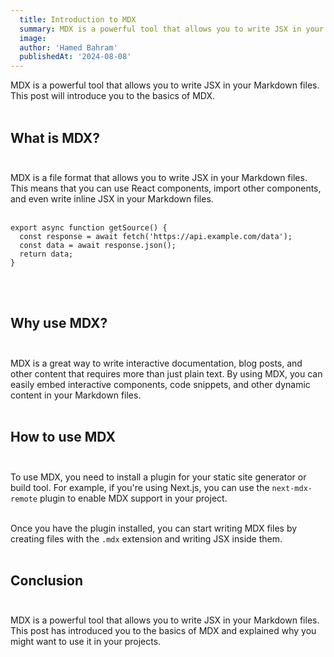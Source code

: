 ```yaml
---
  title: Introduction to MDX
  summary: MDX is a powerful tool that allows you to write JSX in your Markdown files. This post will introduce you to the basics of MDX.
  image:
  author: 'Hamed Bahram'
  publishedAt: '2024-08-08'
---
```


MDX is a powerful tool that allows you to write JSX in your Markdown files. This
post will introduce you to the basics of MDX.<br/><br/>

## What is MDX?<br/><br/>

MDX is a file format that allows you to write JSX in your Markdown files. This
means that you can use React components, import other components, and even write
inline JSX in your Markdown files.<br/><br/>

```
export async function getSource() {
  const response = await fetch('https://api.example.com/data');
  const data = await response.json();
  return data;
}
```
<br/><br/>

## Why use MDX?<br/><br/>

MDX is a great way to write interactive documentation, blog posts, and other
content that requires more than just plain text. By using MDX, you can easily
embed interactive components, code snippets, and other dynamic content in your
Markdown files.<br/><br/>

## How to use MDX<br/><br/>

To use MDX, you need to install a plugin for your static site generator or build
tool. For example, if you're using Next.js, you can use the `next-mdx-remote`
plugin to enable MDX support in your project.<br/><br/>

Once you have the plugin installed, you can start writing MDX files by creating
files with the `.mdx` extension and writing JSX inside them.<br/><br/>

## Conclusion<br/><br/>

MDX is a powerful tool that allows you to write JSX in your Markdown files. This
post has introduced you to the basics of MDX and explained why you might want to
use it in your projects.<br/><br/>